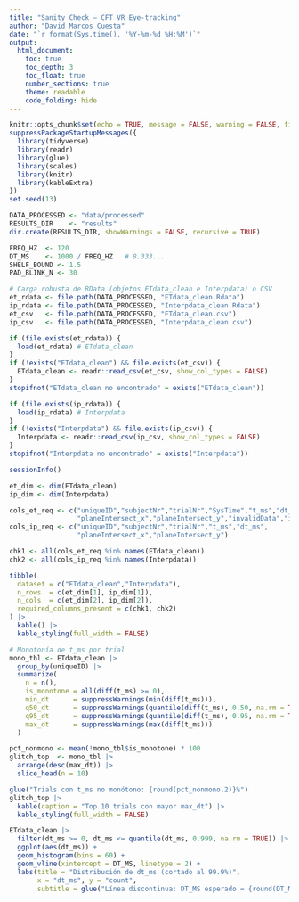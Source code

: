 ```yaml
---
title: "Sanity Check — CFT VR Eye-tracking"
author: "David Marcos Cuesta"
date: "`r format(Sys.time(), '%Y-%m-%d %H:%M')`"
output:
  html_document:
    toc: true
    toc_depth: 3
    toc_float: true
    number_sections: true
    theme: readable
    code_folding: hide
---
```


```r
knitr::opts_chunk$set(echo = TRUE, message = FALSE, warning = FALSE, fig.width = 7, fig.height = 4)
suppressPackageStartupMessages({
  library(tidyverse)
  library(readr)
  library(glue)
  library(scales)
  library(knitr)
  library(kableExtra)
})
set.seed(13)

DATA_PROCESSED <- "data/processed"
RESULTS_DIR    <- "results"
dir.create(RESULTS_DIR, showWarnings = FALSE, recursive = TRUE)

FREQ_HZ  <- 120
DT_MS    <- 1000 / FREQ_HZ   # 8.333...
SHELF_BOUND <- 1.5
PAD_BLINK_N <- 30
```


```r
# Carga robusta de RData (objetos ETdata_clean e Interpdata) o CSV
et_rdata <- file.path(DATA_PROCESSED, "ETdata_clean.Rdata")
ip_rdata <- file.path(DATA_PROCESSED, "Interpdata_clean.Rdata")
et_csv   <- file.path(DATA_PROCESSED, "ETdata_clean.csv")
ip_csv   <- file.path(DATA_PROCESSED, "Interpdata_clean.csv")

if (file.exists(et_rdata)) {
  load(et_rdata) # ETdata_clean
}
if (!exists("ETdata_clean") && file.exists(et_csv)) {
  ETdata_clean <- readr::read_csv(et_csv, show_col_types = FALSE)
}
stopifnot("ETdata_clean no encontrado" = exists("ETdata_clean"))

if (file.exists(ip_rdata)) {
  load(ip_rdata) # Interpdata
}
if (!exists("Interpdata") && file.exists(ip_csv)) {
  Interpdata <- readr::read_csv(ip_csv, show_col_types = FALSE)
}
stopifnot("Interpdata no encontrado" = exists("Interpdata"))

sessionInfo()
```
```r
et_dim <- dim(ETdata_clean)
ip_dim <- dim(Interpdata)

cols_et_req <- c("uniqueID","subjectNr","trialNr","SysTime","t_ms","dt_ms",
                 "planeIntersect_x","planeIntersect_y","invalidData","invalidWindow")
cols_ip_req <- c("uniqueID","subjectNr","trialNr","t_ms","dt_ms",
                 "planeIntersect_x","planeIntersect_y")

chk1 <- all(cols_et_req %in% names(ETdata_clean))
chk2 <- all(cols_ip_req %in% names(Interpdata))

tibble(
  dataset = c("ETdata_clean","Interpdata"),
  n_rows  = c(et_dim[1], ip_dim[1]),
  n_cols  = c(et_dim[2], ip_dim[2]),
  required_columns_present = c(chk1, chk2)
) |>
  kable() |>
  kable_styling(full_width = FALSE)
```

```r
# Monotonía de t_ms por trial
mono_tbl <- ETdata_clean |>
  group_by(uniqueID) |>
  summarize(
    n = n(),
    is_monotone = all(diff(t_ms) >= 0),
    min_dt      = suppressWarnings(min(diff(t_ms))),
    q50_dt      = suppressWarnings(quantile(diff(t_ms), 0.50, na.rm = TRUE)),
    q95_dt      = suppressWarnings(quantile(diff(t_ms), 0.95, na.rm = TRUE)),
    max_dt      = suppressWarnings(max(diff(t_ms)))
  )

pct_nonmono <- mean(!mono_tbl$is_monotone) * 100
glitch_top  <- mono_tbl |>
  arrange(desc(max_dt)) |>
  slice_head(n = 10)

glue("Trials con t_ms no monótono: {round(pct_nonmono,2)}%")
glitch_top |>
  kable(caption = "Top 10 trials con mayor max_dt") |>
  kable_styling(full_width = FALSE)
```

```r
ETdata_clean |>
  filter(dt_ms >= 0, dt_ms <= quantile(dt_ms, 0.999, na.rm = TRUE)) |>
  ggplot(aes(dt_ms)) +
  geom_histogram(bins = 60) +
  geom_vline(xintercept = DT_MS, linetype = 2) +
  labs(title = "Distribución de dt_ms (cortado al 99.9%)",
       x = "dt_ms", y = "count",
       subtitle = glue("Línea discontinua: DT_MS esperado = {round(DT_MS,3)}"))
```

